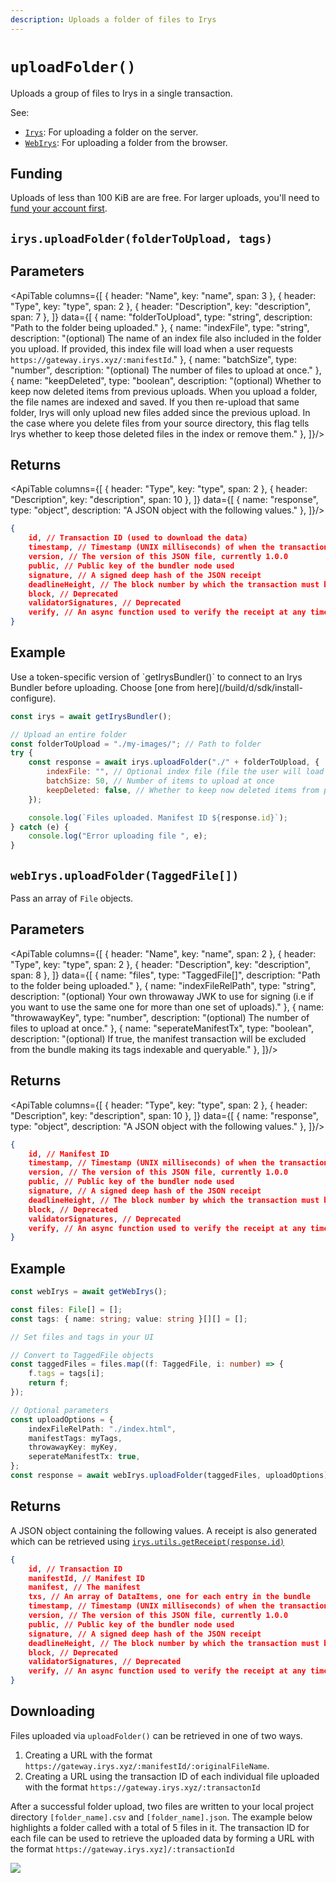 ```yaml
---
description: Uploads a folder of files to Irys
---
```



# `uploadFolder()`

Uploads a group of files to Irys in a single transaction.

See:
- [`Irys`](#irysuploadfolderfoldertoupload-tags): For uploading a folder on the server.
- [`WebIrys`](#webirysuploadfoldertaggedfile): For uploading a folder from the browser. 

## Funding

Uploads of less than 100 KiB are are free. For larger uploads, you'll need to [fund your account first](/build/d/sdk/payment/fund). 

## `irys.uploadFolder(folderToUpload, tags)`

## Parameters

<ApiTable columns={[
	{ header: "Name", key: "name", span: 3 },
	{ header: "Type", key: "type", span: 2 },
	{ header: "Description", key: "description", span: 7 },
]} data={[
	  { name: "folderToUpload", type: "string", description: "Path to the folder being uploaded." },
		{ name: "indexFile", type: "string", description: "(optional) The name of an index file also included in the folder you upload. If provided, this index file will load when a user requests `https://gateway.irys.xyz/:manifestId`." },
		{ name: "batchSize", type: "number", description: "(optional) The number of files to upload at once." },
		{ name: "keepDeleted", type: "boolean", description: "(optional) Whether to keep now deleted items from previous uploads. When you upload a folder, the file names are indexed and saved. If you then re-upload that same folder, Irys will only upload new files added since the previous upload. In the case where you delete files from your source directory, this flag tells Irys whether to keep those deleted files in the index or remove them." },
]}/>


## Returns

<ApiTable columns={[
	{ header: "Type", key: "type", span: 2 },
	{ header: "Description", key: "description", span: 10 },
]} data={[
	  { name: "response", type: "object", description: "A JSON object with the following values." },
]}/>

```json
{
	id, // Transaction ID (used to download the data)
	timestamp, // Timestamp (UNIX milliseconds) of when the transaction was created and verified
	version, // The version of this JSON file, currently 1.0.0
	public, // Public key of the bundler node used
	signature, // A signed deep hash of the JSON receipt
	deadlineHeight, // The block number by which the transaction must be finalized
	block, // Deprecated
	validatorSignatures, // Deprecated
	verify, // An async function used to verify the receipt at any time
}
```

## Example

<Callout type="info" emoji="ℹ️">
	Use a token-specific version of `getIrysBundler()` to connect to an Irys Bundler before uploading. Choose [one from here](/build/d/sdk/install-configure).  
</Callout>

```js
const irys = await getIrysBundler();

// Upload an entire folder
const folderToUpload = "./my-images/"; // Path to folder
try {
	const response = await irys.uploadFolder("./" + folderToUpload, {
		indexFile: "", // Optional index file (file the user will load when accessing the manifest)
		batchSize: 50, // Number of items to upload at once
		keepDeleted: false, // Whether to keep now deleted items from previous uploads
	});

	console.log(`Files uploaded. Manifest ID ${response.id}`);
} catch (e) {
	console.log("Error uploading file ", e);
}
```

## `webIrys.uploadFolder(TaggedFile[])`

Pass an array of `File` objects.

## Parameters


<ApiTable columns={[
	{ header: "Name", key: "name", span: 2 },
	{ header: "Type", key: "type", span: 2 },
	{ header: "Description", key: "description", span: 8 },
]} data={[
	  { name: "files", type: "TaggedFile[]", description: "Path to the folder being uploaded." },
		{ name: "indexFileRelPath", type: "string", description: "(optional) Your own throwaway JWK to use for signing (i.e if you want to use the same one for more than one set of uploads)." },
		{ name: "throwawayKey", type: "number", description: "(optional) The number of files to upload at once." },
		{ name: "seperateManifestTx", type: "boolean", description: "(optional) If true, the manifest transaction will be excluded from the bundle making its tags indexable and queryable." },
]}/>

## Returns

<ApiTable columns={[
	{ header: "Type", key: "type", span: 2 },
	{ header: "Description", key: "description", span: 10 },
]} data={[
	  { name: "response", type: "object", description: "A JSON object with the following values." },
]}/>

```json
{
	id, // Manifest ID
	timestamp, // Timestamp (UNIX milliseconds) of when the transaction was created and verified
	version, // The version of this JSON file, currently 1.0.0
	public, // Public key of the bundler node used
	signature, // A signed deep hash of the JSON receipt
	deadlineHeight, // The block number by which the transaction must be finalized
	block, // Deprecated
	validatorSignatures, // Deprecated
	verify, // An async function used to verify the receipt at any time
}
```

## Example

```ts
const webIrys = await getWebIrys();

const files: File[] = [];
const tags: { name: string; value: string }[][] = [];

// Set files and tags in your UI

// Convert to TaggedFile objects
const taggedFiles = files.map((f: TaggedFile, i: number) => {
	f.tags = tags[i];
	return f;
});

// Optional parameters
const uploadOptions = {
	indexFileRelPath: "./index.html",
	manifestTags: myTags,
	throwawayKey: myKey,
	seperateManifestTx: true,
};
const response = await webIrys.uploadFolder(taggedFiles, uploadOptions);
```

## Returns

A JSON object containing the following values. A receipt is also generated which can be retrieved using [`irys.utils.getReceipt(response.id)`](/build/d/sdk/utils/utils-getReceipt)

```json
{
	id, // Transaction ID
	manifestId, // Manifest ID
	manifest, // The manifest
    txs, // An array of DataItems, one for each entry in the bundle
	timestamp, // Timestamp (UNIX milliseconds) of when the transaction was created and verified
	version, // The version of this JSON file, currently 1.0.0
	public, // Public key of the bundler node used
	signature, // A signed deep hash of the JSON receipt
	deadlineHeight, // The block number by which the transaction must be finalized
	block, // Deprecated
	validatorSignatures, // Deprecated
	verify, // An async function used to verify the receipt at any time
}
```

## Downloading

Files uploaded via `uploadFolder()` can be retrieved in one of two ways.

1. Creating a URL with the format `https://gateway.irys.xyz/:manifestId/:originalFileName`.
2. Creating a URL using the transaction ID of each individual file uploaded with the format `https://gateway.irys.xyz/:transactonId`

After a successful folder upload, two files are written to your local project directory `[folder_name].csv` and `[folder_name].json`. The example below highlights a folder called with a total of 5 files in it. The transaction ID for each file can be used to retrieve the uploaded data by forming a URL with the format `https://gateway.irys.xyz]/:transactionId`

<img
	className="rounded-xl mt-5 md:w-5/6 w-full"
	src="/build/img/folder-manifest.png"
/>
